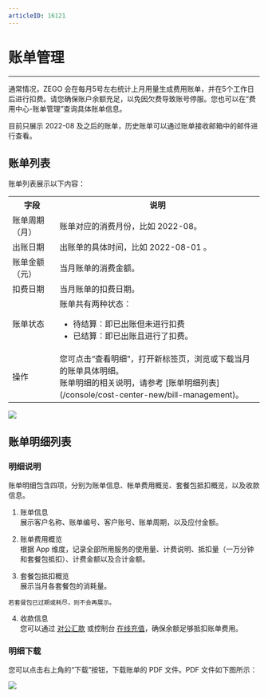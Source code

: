```yaml
---
articleID: 16121
---
```

# 账单管理

- - -

通常情况，ZEGO 会在每月5号左右统计上月用量生成费用账单，并在5个工作日后进行扣费。请您确保账户余额充足，以免因欠费导致账号停服。您也可以在“费用中心-账单管理”查询具体账单信息。

<Note title="说明">



目前只展示 2022-08 及之后的账单，历史账单可以通过账单接收邮箱中的邮件进行查看。


</Note>



## 账单列表

账单列表展示以下内容：

<table>
  
<tbody><tr>
<th>字段</th>
<th>说明</th>
</tr>
<tr>
<td>账单周期（月）</td>
<td>账单对应的消费月份，比如 2022-08。</td>
</tr>
<tr>
<td>出账日期</td>
<td>出账单的具体时间，比如 2022-08-01 。&nbsp;</td>
</tr>
<tr>
<td>账单金额（元）</td>
<td>当月账单的消费金额。</td>
</tr>
<tr>
<td>扣费日期</td>
<td>当月账单的扣费日期。</td>
</tr>
<tr>
<td>账单状态</td>
<td>账单共有两种状态：<ul><li>待结算：即已出账但未进行扣费</li><li>已结算：即已出账且进行了扣费。</li><ul></ul></ul></td>
</tr>
<tr>
<td>操作</td>
<td>您可点击“查看明细”，打开新标签页，浏览或下载当月的账单具体明细。<br />账单明细的相关说明，请参考 [账单明细列表](/console/cost-center-new/bill-management)。</td>
</tr>
</tbody></table>

<Frame width="512" height="auto" caption=""><img src="https://storage.zego.im/sdk-doc/Pics/Consle/09011.png" /></Frame>


## 账单明细列表

### 明细说明

账单明细包含四项，分别为账单信息、帐单费用概览、套餐包抵扣概览，以及收款信息。

1. 账单信息   
展示客户名称、账单编号、客户账号、账单周期，以及应付金额。

2. 账单费用概览    
根据 App 维度，记录全部所用服务的使用量、计费说明、抵扣量（一万分钟和套餐包抵扣）、计费金额以及合计金额。

3. 套餐包抵扣概览   
展示当月各套餐包的消耗量。

<Warning title="注意">


    若套餐包已过期或耗尽，则不会再展示。
    
</Warning>



4. 收款信息   
您可以通过 [对公汇款](/console/cost-center-new/cost-center) 或控制台 [在线充值](/console/cost-center-new/online-recharge)，确保余额足够抵扣账单费用。

### 明细下载

您可以点击右上角的“下载”按钮，下载账单的 PDF 文件。PDF 文件如下图所示：
<Frame width="512" height="auto" caption=""><img src="https://storage.zego.im/sdk-doc/Pics/Consle/09021.png" /></Frame>
